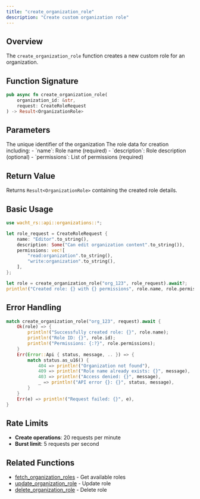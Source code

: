 ```yaml
---
title: "create_organization_role"
description: "Create custom organization role"
---
```


## Overview

The `create_organization_role` function creates a new custom role for an organization.

## Function Signature

```rust
pub async fn create_organization_role(
    organization_id: &str,
    request: CreateRoleRequest
) -> Result<OrganizationRole>
```

## Parameters

<ParamField path="organization_id" type="&str" required>
  The unique identifier of the organization
</ParamField>

<ParamField path="request" type="CreateRoleRequest" required>
  The role data for creation including:
  - `name`: Role name (required)
  - `description`: Role description (optional)
  - `permissions`: List of permissions (required)
</ParamField>

## Return Value

Returns `Result<OrganizationRole>` containing the created role details.

## Basic Usage

```rust
use wacht_rs::api::organizations::*;

let role_request = CreateRoleRequest {
    name: "Editor".to_string(),
    description: Some("Can edit organization content".to_string()),
    permissions: vec![
        "read:organization".to_string(),
        "write:organization".to_string(),
    ],
};

let role = create_organization_role("org_123", role_request).await?;
println!("Created role: {} with {} permissions", role.name, role.permissions.len());
```

## Error Handling

```rust
match create_organization_role("org_123", request).await {
    Ok(role) => {
        println!("Successfully created role: {}", role.name);
        println!("Role ID: {}", role.id);
        println!("Permissions: {:?}", role.permissions);
    }
    Err(Error::Api { status, message, .. }) => {
        match status.as_u16() {
            404 => println!("Organization not found"),
            409 => println!("Role name already exists: {}", message),
            403 => println!("Access denied: {}", message),
            _ => println!("API error {}: {}", status, message),
        }
    }
    Err(e) => println!("Request failed: {}", e),
}
```

## Rate Limits

- **Create operations**: 20 requests per minute
- **Burst limit**: 5 requests per second

## Related Functions

- [fetch_organization_roles](fetch-organization-roles) - Get available roles
- [update_organization_role](update-organization-role) - Update role
- [delete_organization_role](delete-organization-role) - Delete role